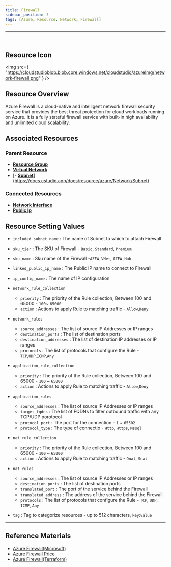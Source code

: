 ```yaml
---
title: Firewall
sidebar_position: 3
tags: [Azure, Resource, Network, Firewall]
---
```


<hr />
<br />

## Resource Icon

<img
    src={
        "https://cloudstudioblob.blob.core.windows.net/cloudstudio/azureImg/network-firewall.png"
    }
/>

## Resource Overview

Azure Firewall is a cloud-native and intelligent network firewall security service that provides the best threat protection for cloud workloads running on Azure. 
It is a fully stateful firewall service with built-in high availability and unlimited cloud scalability.

## Associated Resources

### Parent Resource

-   [**Resource Group**](https://docs.cstudio.app/docs/resource/azure/Base/ResourceGroup)
-   [**Virtual Network**](https://docs.cstudio.app/docs/resource/azure/Network/VirtualNetwork)
-   [- [**Subnet**](https://docs.cstudio.app/docs/resource/azure/Network/Subnet)](https://docs.cstudio.app/docs/resource/azure/Network/Subnet)

### Connected Resources

-   [**Network Interface**](https://docs.cstudio.app/docs/resource/azure/Network/NetworkInterface)
-   [**Public Ip**](https://docs.cstudio.app/docs/resource/azure/Network/PublicIp)

## Resource Setting Values

-   `included_subnet_name` : The name of Subnet to which to attach Firewall

-   `sku_tier` : The SKU of Firewall - `Basic`, `Standard`, `Premium`

-   `sku_name` : Sku name of the Firewall -`AZFW_VNet`, `AZFW_Hub`

-   `linked_public_ip_name` : The Public IP name to connect to Firewall

-   `ip_config_name` : The name of IP configuration

-   `network_rule_collection`

    -   `priority` : The priority of the Rule collection, Between 100 and 65000 - `100`~ `65000`
    -   `action` : Actions to apply Rule to matching traffic - `Allow`,`Deny`

- `network_rules`

    - `source_addresses` : The list of source IP Addresses or IP ranges
    - `destination_ports` : The list of destination ports
    - `destination_addresses` : The list of destination IP addresses or IP ranges
    - `protocols` : The list of protocols that configure the Rule - `TCP`,`UDP`,`ICMP`,`Any`

- `application_rule_collection`

    - `priority` : The priority of the Rule collection, Between 100 and 65000 - `100` ~ `65000`
    - `action` : Actions to apply Rule to matching traffic - `Allow`,`Deny`

- `application_rules`

    - `source_addresses` : The list of source IP Addresses or IP ranges
    - `target_fqdns` : The list of FQDNs to filter outbound traffic with any TCP/UDP porotocol
    - `protocol_port` : The port for the connection - `1` ~ `65502`
    - `protocol_type` : The type of connectio - `Http`, `Https`, `Mssql`

- `nat_rule_collection`

    - `priority` : The priority of the Rule collection, Between 100 and 65000 - `100` ~ `65000`
    - `action` : Actions to apply Rule to matching traffic - `Dnat`, `Snat`

- `nat_rules`

    - `source_addresses` : The list of source IP Addresses or IP ranges
    - `destination_ports` : The list of destination ports
    - `translated_port` : The port of the service behind the Firewall
    - `translated_address` : The address of the service behind the Firewall
    - `protocols` : The list of protocols that configure the Rule - `TCP`, `UDP`, `ICMP`, `Any`

-   `tag` : Tag to categorize resources - up to 512 characters, `key`:`value`

---

## Reference Materials

-   [Azure Firewall(Microsoft)](https://learn.microsoft.com/ko-kr/azure/firewall/overview)
-   [Azure Firewall Price](https://azure.microsoft.com/en-us/pricing/details/azure-firewall/)
-   [Azure Firewall(Terraform)](https://registry.terraform.io/providers/hashicorp/azurerm/latest/docs/resources/firewall)
